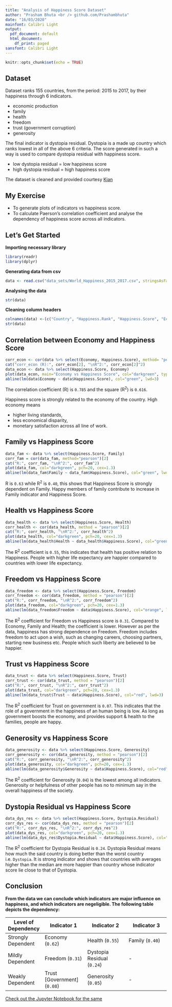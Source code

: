 ```yaml
---
title: "Analysis of Happiness Score Dataset"
author: "Prasham Bhuta <br /> github.com/Prashambhuta"
date: "16/03/2020"
mainfont: Calibri Light
output:
  pdf_document: default
  html_document:
    df_print: paged
sansfont: Calibri Light
---
```


```r
knitr::opts_chunk$set(echo = TRUE)
```

## Dataset

Dataset ranks 155 countries, from the period: 2015 to 2017, by their happiness through 6 indicators.

* economic production
* family
* health
* freedom
* trust (government corruption)
* generosity

The final indicator is dystopia residual. Dystopia is a made up country which ranks lowest in all of the above 6 criteria. The score generated in such a way is used to compare dystopia residual with happiness score.

* low dystopia residual = low happiness score
* high dystopia residual = high happiness score

The dataset is cleaned and provided courtesy [Kian](https://twitter.com/CoderKianWee)

## My Exercise

* To generate plots of indicators vs happiness score.
* To calculate Paerson's correlation coefficient and analyse the dependency of happiness score across all indicators.

## Let's Get Started

**Importing necessary library**
```r
library(readr)
library(dplyr)
```

**Generating data from csv**
```r
data <- read.csv("data_sets/World_Happiness_2015_2017.csv", stringsAsFactors = FALSE, header = T)
```

**Analysing the data**
```r
str(data)
```

**Cleaning column headers**
```r
colnames(data) <-(c("Country", "Happiness.Rank", "Happiness.Score", "Economy", "Family", "Health", "Freedom","Trust", "Generosity", "Dystopia.Residual", "Year"))
str(data)
```


## Correlation between Economy and Happiness Score
```r
corr_econ <- cor(data %>% select(Economy, Happiness.Score), method= "pearson")
cat("corr_econ (R):", corr_econ[2], "\nR^2:", corr_econ[2]^2)
data_econ <- data %>% select(Happiness.Score, Economy)
plot(data_econ, main="Economy vs Happiness Score", col="darkgreen", type="p", pch=20, cex=1.2)
abline(lm(data$Economy ~ data$Happiness.Score), col="green", lwd=3)
```

The correlation coefficient (R) is `0.785` and the square (R<sup>2</sup>) is `0.616`.

Happiness score is strongly related to the economy of the country. High economy means

* higher living standards, 
* less economical disparity,
* monetary satisfaction across all line of work.

## Family vs Happiness Score
```r
data_fam <- data %>% select(Happiness.Score, Family)
corr_fam = cor(data_fam, method="pearson")[2]
cat("R:", corr_fam, "\nR^2:", corr_fam^2)
plot(data_fam, col="darkgreen", pch=20, cex=1.3)
abline(lm(data_fam$Family ~ data_fam$Happiness.Score), col="green", lwd=3)
```
R is `0.63` while R<sup>2</sup> is `0.40`, this shows that Happiness Score is strongly dependent on Family. Happy members of family contribute to increase in Family indicator and Happiness Score.

## Health vs Happiness Score
```r
data_health <- data %>% select(Happiness.Score, Health)
corr_health <- cor(data_health, method = "pearson")[2]
cat("R:", corr_health, "\nR^2:", corr_health^2)
plot(data_health, col="darkgreen", pch=20, cex=1.3)
abline(lm(data_health$Health ~ data_health$Happiness.Score), col="green", lwd=3)
```

The R<sup>2</sup> coefficient is `0.55`, this indicates that health has positive relation to Happiness. People with higher life expectancy are happier compared to countries with lower life expectancy.

## Freedom vs Happiness Score
```r
data_freedom <- data %>% select(Happiness.Score, Freedom)
corr_freedom <- cor(data_freedom, method = "pearson")[2]
cat("R:", corr_freedom, "\nR^2:", corr_freedom^2)
plot(data_freedom, col="darkgreen", pch=20, cex=1.3)
abline(lm(data_freedom$Freedom ~ data$Happiness.Score), col="orange", lwd=3)
```

The R<sup>2</sup> coefficient for Freedom vs Happiness score is `0.31`. Compared to Economy, Family and Health; the coefficient is lower. However as per the data, happiness has strong dependence on Freedom. Freedom includes freedom to act upon a wish, such as changing careers, choosing partners, starting new business etc. People which such liberty are believed to be happier.

## Trust vs Happiness Score
```r
data_trust <- data %>% select(Happiness.Score, Trust)
corr_trust <- cor(data_trust, method = "pearson")[2]
cat("R:", corr_trust, "\nR^2:", corr_trust^2)
plot(data_trust, col="darkgreen", pch=20, cex=1.3)
abline(lm(data_trust$Trust ~ data$Happiness.Score), col="red", lwd=3)
```

The R<sup>2</sup> coefficient for Trust on government is `0.07`. This indicates that the role of a government in the happiness of an human being is low. As long as government boosts the economy, and provides support & health to the families, people are happy.

## Generosity vs Happiness Score
```r
data_generosity <- data %>% select(Happiness.Score, Generosity)
corr_generosity <- cor(data_generosity, method = "pearson")[2]
cat("R:", corr_generosity, "\nR^2:", corr_generosity^2)
plot(data_generosity, col="darkgreen", pch=20, cex=1.3)
abline(lm(data_generosity$Generosity ~ data$Happiness.Score), col="red", lwd=3)
```

The R<sup>2</sup> coefficient for Generosity (`0.04`) is the lowest among all indicators. Generosity or helpfulness of other people has no to minimum say in the overall happiness of the society.

## Dystopia Residual vs Happiness Score
```r
data_dys_res <- data %>% select(Happiness.Score, Dystopia.Residual)
corr_dys_res <- cor(data_dys_res, method = "pearson")[2]
cat("R:", corr_dys_res, "\nR^2:", corr_dys_res^2)
plot(data_dys_res, col="darkgreen", pch=20, cex=1.3)
abline(lm(data_dys_res$Dystopia.Residual ~ data$Happiness.Score), col="orange", lwd=3)
```

The R<sup>2</sup> coefficient for Dystopia Residual is `0.24`. Dystopia Residual means how much the said country is doing better than the worst country i.e. `Dystopia`. It is strong indicator and shows that countries with averages higher than the median are more happier than country whose indicator score lie close to that of Dystopia.

## Conclusion
**From the data we can conclude which indicators are major influence on happiness, and which indicators are negeligible. The following table depicts the dependency:**

|Level of Dependency |Indicator 1| Indicator 2| Indicator 3|
|---|-----|-----|-----|
|Strongly Dependent | Economy (`0.62`) | Health (`0.55`) | Family (`0.40`) |
|Mildly Dependent | Freedom (`0.31`) | Dystopia Residual (`0.24`)| - |
|Weakly Dependent | Trust [Government] (`0.08`) | Generosity (`0.05`) | - |

[Check out the Jupyter Notebook for the same](https://colab.research.google.com/drive/1bn7oXAwqrmHsoJo4fLrb5e8XORcXSy3K)